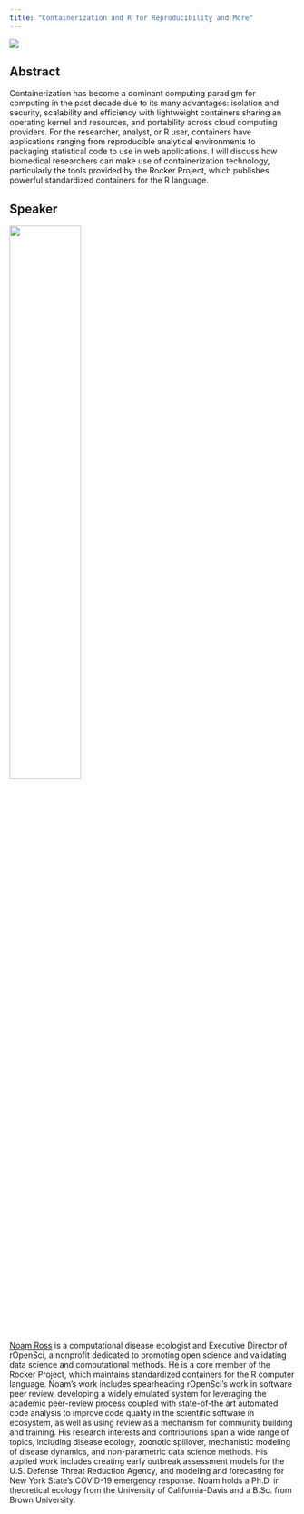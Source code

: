 ```yaml
---
title: "Containerization and R for Reproducibility and More"
---
```


![](images/containerization-and-r-webinar-main-image.png)

## Abstract

Containerization has become a dominant computing paradigm for computing in the past decade due to its many advantages: isolation and security, scalability and efficiency with lightweight containers sharing an operating kernel and resources, and portability across cloud computing providers. For the researcher, analyst, or R user, containers have applications ranging from reproducible analytical environments to packaging statistical code to use in web applications. I will discuss how biomedical researchers can make use of containerization technology, particularly the tools provided by the Rocker Project, which publishes powerful standardized containers for the R language. 

## Speaker 

![](images/NoamRoss.png){width=50%}


[Noam Ross](https://www.linkedin.com/in/noamross/) is a computational disease ecologist and Executive Director of rOpenSci, a nonprofit dedicated to promoting open science and validating data science and computational methods.  He is a core member of the Rocker Project, which maintains standardized containers for the R computer language.  Noam's work includes spearheading rOpenSci's work in software peer review, developing a widely emulated system for leveraging the academic peer-review process coupled with state-of-the art automated code analysis to improve code quality in the scientific software in ecosystem, as well as using review as a mechanism for community building and training. His research interests and contributions span a wide range of topics, including disease ecology, zoonotic spillover, mechanistic modeling of disease dynamics, and non-parametric data science methods. His applied work includes creating early outbreak assessment models for the U.S. Defense Threat Reduction Agency, and modeling and forecasting for New York State’s COVID-19 emergency response. Noam holds a Ph.D. in theoretical ecology from the University of California-Davis and a B.Sc. from Brown University.
